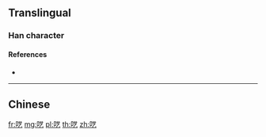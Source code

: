 {{character info/new}}
{{also|囈}}
==Translingual==

===Han character===
{{Han char|rn=30|rad=口|as=04|sn=7|four=|canj=RTN|ids=⿰口艺}}

====References====
* {{Han ref|kx=0181.191|hdz=10585.090|uh=5453|ud=21587}}

----

==Chinese==
{{zh-see|囈}}

[[fr:呓]]
[[mg:呓]]
[[pl:呓]]
[[th:呓]]
[[zh:呓]]